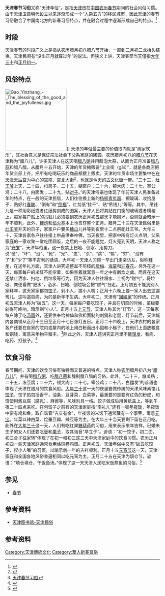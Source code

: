 {{天津}}
'''天津春节习俗'''又称“天津年俗”，是指[[天津市|天津市]]在[[中国|中国]][[农历|农历]][[春节|春节]]期间的社会风俗习惯。由于[[天津卫|天津卫]]自[[明代|明代]]设立以来逐渐形成一个“人杂五方”的移民城市，因此天津的春节习俗融合了中国南北方的新春习俗特点，并在融合过程中逐渐形成自己的特点。<ref>{{Cite web |url=http://news.kantj.com/tianjin/tianjindifang/2010/0118/54787.html |title=旧时天津春节前后的习俗 |accessdate=2011-02-09 |archive-date=2010-01-21 |archive-url=https://web.archive.org/web/20100121023621/http://news.kantj.com/tianjin/tianjindifang/2010/0118/54787.html |dead-url=yes }}</ref>

==时段==
天津春节的时段广义上是指从[[农历|农历]]腊月初八[[腊八节|腊八节]]开始，一直到二月初二[[龙抬头|龙抬头]]结束。天津民间有“没出正月就算过年”的说法。但狭义上讲，天津春節当天僅指[[大年三十|大年三十]]和[[正月初一|正月初一]]。

== 风俗特点 ==
[[File:Gao_Yinzhang_-_The_blessing_of_the_good_and_the_joyfullness.jpg|200px]]]]
天津的年俗最主要的价值取向就是“阖家欢乐”，其社会意义是保证宗法社会下父系家庭的团圆。农历腊月初八的[[腊八节|腊八节]]在天津称为“腊八儿”，许多天津人在这天喝[[腊八粥|腊八粥]]并用醋泡大蒜，从而为正月准备[[腊八蒜|腊八蒜]]和腊八醋。从腊月十五开始，天津的年货摊贩要“上全街（gāi）”，就是各商店把年货全部上齐，把所有吃喝玩乐的商品都摆上贩卖。天津的年货市场主要集中在在[[天后宫|天津天后宫]]为中心的宫南、宫北大街<ref>{{cite web  | language =zh-hans  | publisher =天津文化信息网  | title =天津岁时节日民俗  | url =http://www.tjwh.gov.cn/shwh/mjwh/minsu/ssjr/ssjr1.htm  | author =  | date =2011年2月9日  | accessdate =  | archive-url =https://web.archive.org/web/20130425120344/http://www.tjwh.gov.cn/shwh/mjwh/minsu/ssjr/ssjr1.htm  | archive-date =2013年4月25日  | dead-url =yes  }}</ref>，也就是今天的[[古文化街|古文化街]]一带。“二十三，[[灶王爷|灶王爷]]上天，二十四，扫房子，二十五，糊窗户；二十六，顿大肉；二十七，宰公鸡；二十八，白面发；二十九，贴[[对联|对子]]。”的天津俗语也体现了年前天津人民准备过年的特点，在一般的天津民居，人们往往换上新的[[杨柳青年画|杨柳青年画]]、擦玻璃、收拾屋子、贴好红[[春联|春联]]、“倒有”和“[[倒福|倒福]]”、红剪纸“挂千”、贴“吊钱儿”等等。其中，吊钱儿是一种用彩纸或者红纸剪刻成的图案，天津人民将其贴在门窗的玻璃或者横棱上，每家每户贴上的吊钱儿必须要到农历正月初五那天才能损坏，否则就会暗示一年不顺利。此外，[[鞭炮|鞭炮]]和[[焰火|焰火]]基本上也贯穿整个正月。腊月二十三在天津民俗里是[[灶王爷|灶王爷]]升天的日子，家家户户要买[[糖瓜|糖瓜]]儿并等到夜里十二点祭祀灶王爷。大年三十，天津各家各户往往摆上供品供奉神佛，当天夜里，把家中所有灯火点明，父系家庭的一家欢聚一堂吃团圆饭，之后的一夜不能睡觉，灯火亮到天明，天津人称之为“[[守岁|守岁]]”，天津年俗里，这一夜禁止扫地、倒水、用剪刀，说“破”、“坏”、“没”、“死”、“光”、“鬼”、“杀”、“病”、“输”、“穷”、“没有了”和“少了”等不吉利的话语，大年初一天津人习惯一早出门走亲访友，俗称[[拜年|拜年]]，在送年礼方面，天津人讲究送整盆不剪枝的[[腊梅|腊梅]]、[[海棠|海棠]]和[[迎春花|迎春花]]。另外在这一天，每家每户的米缸不能空着，如果空着就寓意一年之中有断炊之虞。而且在这天还禁止洒水、扫地、倒垃圾等行为，因为天津人往往将水、土视为“财气”，将垃圾、粪便看做“肥水”，洒水、扫地、倒垃圾会把“财气”扫走。正月初五不能到别人家拜年，这天家家都包[[饺子|饺子]]，剁小人，捏小人嘴；正月十六晚上要一家人出去遛遛弯儿，这叫遛百病，为的是新年不生病。大年初二，天津有“[[回娘家|回娘家]]”的传统。正月初五天津人称为“破五”。这一天，每家每户要吃饺子，并且在切菜的时候，菜板要剁得叮咚响，暗示剁“小人”。正月十五[[上元节|上元节]]，天津人称其为“灯节”，这一天每家每户除了吃[[汤圆|汤圆]]外，还要供奉给神仙和佛祖面制的刺猬和老鼠，灯节前后，天津城内各商铺从正月十三日至正月十七日张灯五日。正月二十四晚上，天津农村的各家各户还要在自家的院内或屋内的地上用白粉画出小囤和小梯子，在他们上面放粮食和铜钱，寓意来年物丰粮丰。<ref>[http://cate.cnnb.com.cn/system/2011/01/20/006820398.shtml 天津春节习俗]{{dead link|date=2017年12月 |bot=InternetArchiveBot |fix-attempted=yes }}</ref>除此之外，天津人还讲究正月里不能[[理发|理发]]、看病、吃药、打孩子。<ref>{{Cite web |url=http://www.tianjinwe.com/tianjin/tjw/201010/t20101014_2079687.html |title=天津的过年习俗 |access-date=2011-02-09 |archive-date=2013-04-30 |archive-url=https://web.archive.org/web/20130430024851/http://www.tianjinwe.com/tianjin/tjw/201010/t20101014_2079687.html |dead-url=no }}</ref>

== 饮食习俗 ==
春节期间，天津的饮食习俗有独特而又普遍的特点。天津人称[[农历|农历]]腊月初八为“[[腊八节|腊八儿]]”，并有喝[[腊八粥|腊八粥]]、吃[[腊八蒜|腊八蒜]]和腌制腊八醋的习俗。此外。“二十三，糖瓜粘；二十五，冻豆腐；二十六，顿大肉；二十七，宰公鸡；二十八，白麵发”的谚语也体现了天津在腊月的饮食风俗。[[大年三十|大年三十]]这一天的夜里要做传统的天津风味素馅儿[[饺子|饺子]]，饺子馅包括香干，油条，豆芽菜，白菜等，最重要的是要有红色的粉皮，和馅使用酱豆腐（腐乳），麻酱等，风味别具一格。饺子做成后用黄纸盖上，等到午夜二十四点来吃。在包饺子之前有的天津家庭按“南礼儿”还有一顿[[年夜饭|年夜饭]]，年夜饭中要有鸡和鱼，取自谐音“吉庆有余”，年夜饭的米饭下通常藏有一个荸荠，寓意[[元宝|元宝]]。年菜以辣白菜、烩蚕豆瓣、辣豆等为主。在大年三十当天要剩下留在正月吃。此外在[[大年三十|大年三十]]这一天，人们有吃红果[[糖葫芦|糖葫芦]]的习俗，用来表示来年吉祥，已婚未生子的女人们还要吃[[枣|枣]]和[[栗子|栗子]]，取其谐音“早立子”。谚语：“初一饺子，初二面，初三合子往家转”体现了在初一和初三这三天中天津家庭中的饮食习惯。农历正月初四一些天津家庭通常食用烙饼卷鸡蛋。正月初五，天津年俗中又有“破五吃饺子，捏小人嘴”的习惯，以喻示新一年的吉祥顺利。正月十五[[元宵节|元宵节]]这一天，天津家庭和全国各地风俗普遍相同以吃元宵为主。正月二十五在天津为填仓节，谚语：“填仓填仓，干饭鱼汤。”体现了这一天天津人民吃米饭熬鱼的习俗。<ref>{{Cite web |url=http://www.people.com.cn/GB/paper39/9494/878241.html |title=天津人过年 |accessdate=2011-02-09 |archive-date=2015-09-24 |archive-url=https://web.archive.org/web/20150924130807/http://www.people.com.cn/GB/paper39/9494/878241.html |dead-url=no }}</ref>

==参见==
*[[春节|春节]]

==參考資料==
*[https://web.archive.org/web/20160306185640/http://www.tjwh.gov.cn/shwh/mjwh/minsu/ 天津图书馆-天津民俗]

==参考资料==
{{reflist}}

{{老天津卫}}

[[Category:天津傳統文化|Category:天津傳統文化]]
[[Category:華人新春習俗|Category:華人新春習俗]]